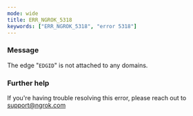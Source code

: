 ```yaml
---
mode: wide
title: ERR_NGROK_5318
keywords: ["ERR_NGROK_5318", "error 5318"]
---
```


### Message

The edge "`EDGID`" is not attached to any domains.

### Further help

If you're having trouble resolving this error, please reach out to [support@ngrok.com](mailto:support@ngrok.com?subject=Help%20with%20ERR_NGROK_5318)
